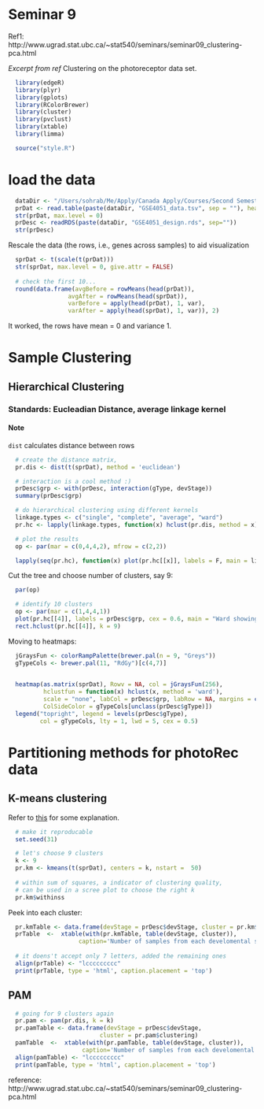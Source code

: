 Seminar 9
========================================================

Ref1: http://www.ugrad.stat.ubc.ca/~stat540/seminars/seminar09_clustering-pca.html

*Excerpt from ref*
Clustering on the photoreceptor data set.

```r
  library(edgeR)
  library(plyr)
  library(gplots)
  library(RColorBrewer)
  library(cluster)
  library(pvclust)
  library(xtable)
  library(limma)
```

```r
  source("style.R")
```

# load the data
```r
  dataDir <- "/Users/sohrab/Me/Apply/Canada Apply/Courses/Second Semester/Stat 540/Lab/stat540_2014/examples/photoRec/data/"
  prDat <- read.table(paste(dataDir, "GSE4051_data.tsv", sep = ""), header=T, row.names = 1)
  str(prDat, max.level = 0)
  prDesc <- readRDS(paste(dataDir, "GSE4051_design.rds", sep=""))
  str(prDesc)
```

Rescale the data (the rows, i.e., genes across samples) to aid visualization
```r
  sprDat <- t(scale(t(prDat)))
  str(sprDat, max.level = 0, give.attr = FALSE)  
  
  # check the first 10...
  round(data.frame(avgBefore = rowMeans(head(prDat)),
                 avgAfter = rowMeans(head(sprDat)),
                 varBefore = apply(head(prDat), 1, var),
                 varAfter = apply(head(sprDat), 1, var)), 2)
```

It worked, the rows have mean = 0 and variance 1.

# Sample Clustering

## Hierarchical Clustering
### Standards: Eucleadian Distance, average linkage kernel
#### Note
`dist` calculates distance between rows
```r
  # create the distance matrix,
  pr.dis <- dist(t(sprDat), method = 'euclidean')

  # interaction is a cool method :)
  prDesc$grp <- with(prDesc, interaction(gType, devStage))
  summary(prDesc$grp)
```

```r
  # do hierarchical clustering using different kernels
  linkage.types <- c("single", "complete", "average", "ward")
  pr.hc <- lapply(linkage.types, function(x) hclust(pr.dis, method = x))

  # plot the results
  op <- par(mar = c(0,4,4,2), mfrow = c(2,2))

  lapply(seq(pr.hc), function(x) plot(pr.hc[[x]], labels = F, main = linkage.types[[x]], xlab=""))  
```

Cut the tree and choose number of clusters, say 9:

```r
  par(op)

  # identify 10 clusters
  op <- par(mar = c(1,4,4,1))
  plot(pr.hc[[4]], labels = prDesc$grp, cex = 0.6, main = "Ward showing 9 clusters")
  rect.hclust(pr.hc[[4]], k = 9)
```

Moving to heatmaps:

```r
  jGraysFun <- colorRampPalette(brewer.pal(n = 9, "Greys"))
  gTypeCols <- brewer.pal(11, "RdGy")[c(4,7)]

  
  heatmap(as.matrix(sprDat), Rowv = NA, col = jGraysFun(256),
          hclustfun = function(x) hclust(x, method = 'ward'),
          scale = "none", labCol = prDesc$grp, labRow = NA, margins = c(8,1),
          ColSideColor = gTypeCols[unclass(prDesc$gType)])
  legend("topright", legend = levels(prDesc$gType),
         col = gTypeCols, lty = 1, lwd = 5, cex = 0.5)
```

# Partitioning methods for photoRec data

## K-means clustering

Refer to [this](http://www.r-statistics.com/2013/08/k-means-clustering-from-r-in-action/) for some explanation.

```r
  # make it reproducable
  set.seed(31)

  # let's choose 9 clusters
  k <- 9
  pr.km <- kmeans(t(sprDat), centers = k, nstart =  50)
  
  # within sum of squares, a indicator of clustering quality, 
  # can be used in a scree plot to choose the right k
  pr.km$withinss
```


Peek into each cluster:

```r

  pr.kmTable <- data.frame(devStage = prDesc$devStage, cluster = pr.km$cluster)
  prTable  <-  xtable(with(pr.kmTable, table(devStage, cluster)),
                    caption='Number of samples from each develomental stage within each k-means cluster')
  
  # it doens't accept only 7 letters, added the remaining ones
  align(prTable) <- "lccccccccc"
  print(prTable, type = 'html', caption.placement = 'top')
```

## PAM

```r
  # going for 9 clusters again
  pr.pam <- pam(pr.dis, k = k)
  pr.pamTable <- data.frame(devStage = prDesc$devStage,
                          cluster = pr.pam$clustering)
  pamTable  <-  xtable(with(pr.pamTable, table(devStage, cluster)),
                     caption='Number of samples from each develomental stage within each PAM cluster')
  align(pamTable) <- "lccccccccc"
  print(pamTable, type = 'html', caption.placement = 'top')
```


reference:
http://www.ugrad.stat.ubc.ca/~stat540/seminars/seminar09_clustering-pca.html


